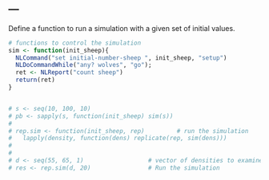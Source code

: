 ---
---

Define a function to run a simulation with a given set of initial values. 

```r
# functions to control the simulation
sim <- function(init_sheep){
  NLCommand("set initial-number-sheep ", init_sheep, "setup")
  NLDoCommandWhile("any? wolves", "go");
  ret <- NLReport("count sheep")
  return(ret)
}


# s <- seq(10, 100, 10)
# pb <- sapply(s, function(init_sheep) sim(s))
# 
# rep.sim <- function(init_sheep, rep)         # run the simulation
#   lapply(density, function(dens) replicate(rep, sim(dens)))
# 
# 
# d <- seq(55, 65, 1)                  # vector of densities to examine
# res <- rep.sim(d, 20)                # Run the simulation


```

  
  